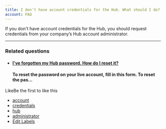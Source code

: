 ```yaml
---
title: I don't have account credentials for the Hub. What should I do?
account: FAQ 
---
```

If you don't have account credentials for the Hub, you should request credentials from your company’s Hub account administrator.

* * *

### Related questions

*   #### [I've forgotten my Hub password. How do I reset it?](/pages/viewpage.action?pageId=721197)
    
    #### To reset the password on your live account, fill in this form. To reset the pas...
    

LikeBe the first to like this

*   [account](/label/FAQ/account)
*   [credentials](/label/FAQ/credentials)
*   [hub](/label/FAQ/hub)
*   [administrator](/label/FAQ/administrator)
*   [Edit Labels](# "Edit Labels (Type 'l')")





